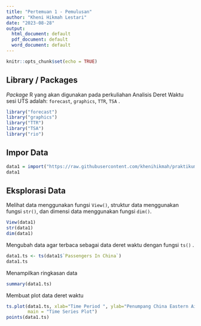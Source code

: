 ```yaml
---
title: "Pertemuan 1 - Pemulusan"
author: "Kheni Hikmah Lestari"
date: "2023-08-28"
output:
  html_document: default
  pdf_document: default
  word_document: default
---
```


```r
knitr::opts_chunk$set(echo = TRUE)
```

## Library / Packages

*Package* R yang akan digunakan pada perkuliahan Analisis Deret Waktu sesi UTS adalah: `forecast`, `graphics`, `TTR`, `TSA` . 

```r
library("forecast")
library("graphics")
library("TTR")
library("TSA")
library("rio")
```
## Impor Data

```r
data1 = import("https://raw.githubusercontent.com/khenihikmah/praktikummpdw/main/Pertemuan1/DATA.csv")
data1
```

## Eksplorasi Data

Melihat data menggunakan fungsi `View()`, struktur data menggunakan fungsi `str()`, dan dimensi data menggunakan fungsi `dim()`.

```r
View(data1)
str(data1)
dim(data1)
```

Mengubah data agar terbaca sebagai data deret waktu dengan fungsi `ts()` .

```r
data1.ts <- ts(data1$`Passengers In China`)
data1.ts
```
Menampilkan ringkasan data

```r
summary(data1.ts)
```
Membuat plot data deret waktu

```r
ts.plot(data1.ts, xlab="Time Period ", ylab="Penumpang China Eastern Airlines", 
        main = "Time Series Plot")
points(data1.ts)
```

